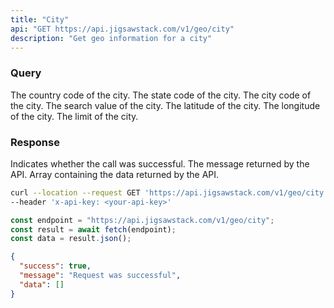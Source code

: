 ```yaml
---
title: "City"
api: "GET https://api.jigsawstack.com/v1/geo/city"
description: "Get geo information for a city"
---
```


### Query

<ParamField query="country_code" type="string">
  The country code of the city.
</ParamField>

<ParamField query="state_code" type="string">
  The state code of the city.
</ParamField>

<ParamField query="city_code" type="string">
  The city code of the city.
</ParamField>

<ParamField query="search_value" type="string">
  The search value of the city.
</ParamField>

<ParamField query="lat" type="string">
  The latitude of the city.
</ParamField>

<ParamField query="lng" type="string">
  The longitude of the city.
</ParamField>

<ParamField query="limit" type="string" default="10">
  The limit of the city.
</ParamField>

<Snippet file="header.mdx" />

### Response

<ResponseField name="success" type="boolean">
  Indicates whether the call was successful.
</ResponseField>

<ResponseField name="message" type="string">
  The message returned by the API.
</ResponseField>

<ResponseField name="data" type="JSON">
  Array containing the data returned by the API.
</ResponseField>

<RequestExample>

```bash cURL
curl --location --request GET 'https://api.jigsawstack.com/v1/geo/city' \
--header 'x-api-key: <your-api-key>'
```

```javascript Node.js
const endpoint = "https://api.jigsawstack.com/v1/geo/city";
const result = await fetch(endpoint);
const data = result.json();
```

</RequestExample>

<ResponseExample>

```json Response
{
  "success": true,
  "message": "Request was successful",
  "data": []
}
```

</ResponseExample>
